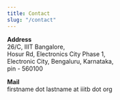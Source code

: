 ```yaml
---
title: Contact
slug: "/contact"
---
```


**Address**  
26/C, IIIT Bangalore,   
Hosur Rd, Electronics City Phase 1,   
Electronic City, Bengaluru, Karnataka,  
pin - 560100

**Mail**  
firstname dot lastname at iiitb dot org